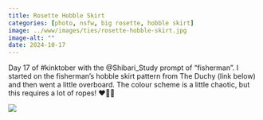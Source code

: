 ```yaml
---
title: Rosette Hobble Skirt
categories: [photo, nsfw, big rosette, hobble skirt]
image: ../www/images/ties/rosette-hobble-skirt.jpg
image-alt: ""
date: 2024-10-17
---
```


Day 17 of #kinktober with the @Shibari_Study prompt of “fisherman”. I started on the fisherman’s hobble skirt pattern from The Duchy (link below) and then went a little overboard. The colour scheme is a little chaotic, but this requires a lot of ropes! ❤️💜💙

![](../www/images/ties/rosette-hobble-skirt.jpg)

